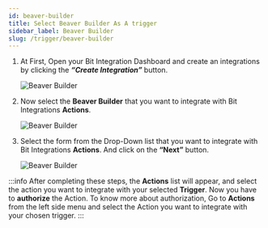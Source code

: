 ```yaml
---
id: beaver-builder
title: Select Beaver Builder As A trigger
sidebar_label: Beaver Builder
slug: /trigger/beaver-builder
---
```




1. At First, Open your Bit Integration Dashboard and create an integrations by clicking the **_“Create Integration”_** button.

   <Image src="trigger/_create-integrations" alt="Beaver Builder" w="1020" h="350" />

2. Now select the **Beaver Builder** that you want to integrate with Bit Integrations **Actions**.

   <Image src="trigger/beaver-builder/select-trigger" alt="Beaver Builder" w="1020" h="350" />

3. Select the form from the Drop-Down list that you want to integrate with Bit Integrations **Actions**. And click on the **“Next”** button.

   <Image src="trigger/beaver-builder/selec-form-or-task-name" alt="Beaver Builder" w="1020" h="350"/>

:::info
  After completing these steps, the **Actions** list will appear, and select the action you want to integrate with your selected **Trigger**. Now you have to **authorize** the Action. To know more about authorization, Go to **Actions** from the left side menu and select the Action you want to integrate with your chosen trigger.
:::

